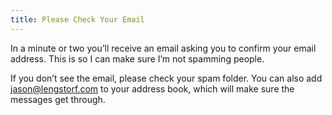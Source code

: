 ```yaml
---
title: Please Check Your Email
---
```


In a minute or two you’ll receive an email asking you to confirm your email
address. This is so I can make sure I’m not spamming people.

If you don’t see the email, please check your spam folder. You can also add
<jason@lengstorf.com> to your address book, which will make sure the messages
get through.
